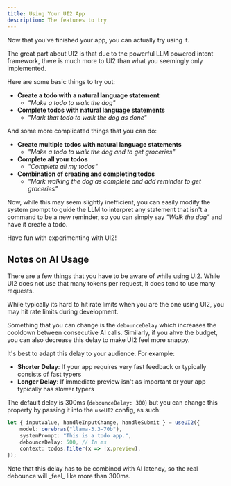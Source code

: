 ```yaml
---
title: Using Your UI2 App
description: The features to try
---
```


Now that you've finished your app, you can actually try using it.

The great part about UI2 is that due to the powerful LLM powered intent framework, there is much more to UI2 than what you seemingly only implemented.

Here are some basic things to try out:

- **Create a todo with a natural language statement**
  - _"Make a todo to walk the dog"_
- **Complete todos with natural language statements**
  - _"Mark that todo to walk the dog as done"_

And some more complicated things that you can do:

- **Create multiple todos with natural language statements**
  - _"Make a todo to walk the dog and to get groceries"_
- **Complete all your todos**
  - _"Complete all my todos"_
- **Combination of creating and completing todos**
  - _"Mark walking the dog as complete and add reminder to get groceries"_

Now, while this may seem slightly inefficient, you can easily modify the system prompt to guide the LLM to interpret any statement that isn't a command to be a new reminder, so you can simply say _"Walk the dog"_ and have it create a todo.

Have fun with experimenting with UI2!

## Notes on AI Usage

There are a few things that you have to be aware of while using UI2. While UI2 does not use that many tokens per request, it does tend to use many requests.

<Callout type="warn">
	While typically its hard to hit rate limits when you are the one using UI2,
	you may hit rate limits during development.
</Callout>

Something that you can change is the `debounceDelay` which increases the cooldown between consecutive AI calls. Similarly, if you ahve the budget, you can also decrease this delay to make UI2 feel more snappy.

It's best to adapt this delay to your audience. For example:

- **Shorter Delay**: If your app requires very fast feedback or typically consists of fast typers
- **Longer Delay**: If immediate preview isn't as important or your app typically has slower typers

The default delay is 300ms (`debounceDelay: 300`) but you can change this property by passing it into the `useUI2` config, as such:

```ts
let { inputValue, handleInputChange, handleSubmit } = useUI2({
	model: cerebras("llama-3.3-70b"),
	systemPrompt: "This is a todo app.",
	debounceDelay: 500, // In ms
	context: todos.filter(x => !x.preview),
});
```

<Callout>
	Note that this delay has to be combined with AI latency, so the real debounce
	will _feel_ like more than 300ms.
</Callout>
